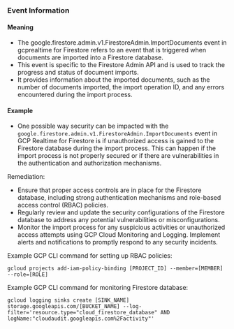 
### Event Information

#### Meaning

- The google.firestore.admin.v1.FirestoreAdmin.ImportDocuments event in gcprealtime for Firestore refers to an event that is triggered when documents are imported into a Firestore database.
- This event is specific to the Firestore Admin API and is used to track the progress and status of document imports.
- It provides information about the imported documents, such as the number of documents imported, the import operation ID, and any errors encountered during the import process.

#### Example

- One possible way security can be impacted with the `google.firestore.admin.v1.FirestoreAdmin.ImportDocuments` event in GCP Realtime for Firestore is if unauthorized access is gained to the Firestore database during the import process. This can happen if the import process is not properly secured or if there are vulnerabilities in the authentication and authorization mechanisms.

Remediation:
- Ensure that proper access controls are in place for the Firestore database, including strong authentication mechanisms and role-based access control (RBAC) policies.
- Regularly review and update the security configurations of the Firestore database to address any potential vulnerabilities or misconfigurations.
- Monitor the import process for any suspicious activities or unauthorized access attempts using GCP Cloud Monitoring and Logging. Implement alerts and notifications to promptly respond to any security incidents.

Example GCP CLI command for setting up RBAC policies:
```
gcloud projects add-iam-policy-binding [PROJECT_ID] --member=[MEMBER] --role=[ROLE]
```

Example GCP CLI command for monitoring Firestore database:
```
gcloud logging sinks create [SINK_NAME] storage.googleapis.com/[BUCKET_NAME] --log-filter='resource.type="cloud_firestore_database" AND logName:"cloudaudit.googleapis.com%2Factivity"'
```

